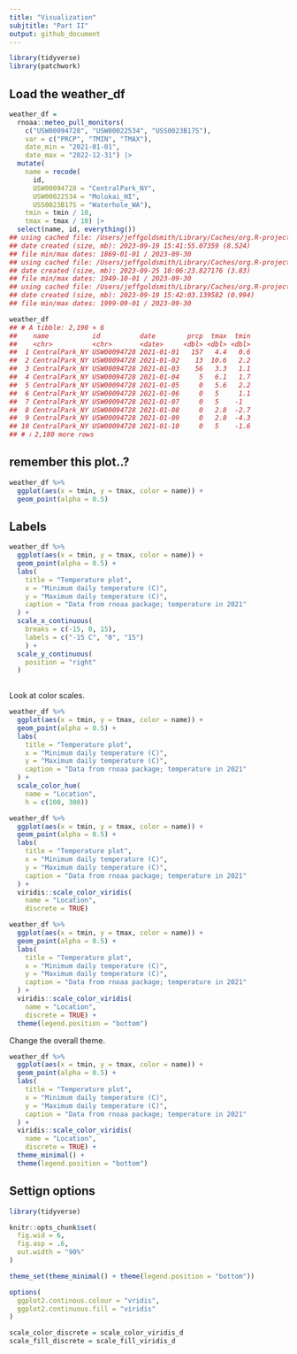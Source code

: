 ```yaml
---
title: "Visualization"
subjtitle: "Part II"
output: github_document
---
```


```r
library(tidyverse)
library(patchwork)
```

## Load the weather_df 
```r
weather_df = 
  rnoaa::meteo_pull_monitors(
    c("USW00094728", "USW00022534", "USS0023B17S"),
    var = c("PRCP", "TMIN", "TMAX"), 
    date_min = "2021-01-01",
    date_max = "2022-12-31") |>
  mutate(
    name = recode(
      id, 
      USW00094728 = "CentralPark_NY", 
      USW00022534 = "Molokai_HI",
      USS0023B17S = "Waterhole_WA"),
    tmin = tmin / 10,
    tmax = tmax / 10) |>
  select(name, id, everything())
## using cached file: /Users/jeffgoldsmith/Library/Caches/org.R-project.R/R/rnoaa/noaa_ghcnd/USW00094728.dly
## date created (size, mb): 2023-09-19 15:41:55.07359 (8.524)
## file min/max dates: 1869-01-01 / 2023-09-30
## using cached file: /Users/jeffgoldsmith/Library/Caches/org.R-project.R/R/rnoaa/noaa_ghcnd/USW00022534.dly
## date created (size, mb): 2023-09-25 10:06:23.827176 (3.83)
## file min/max dates: 1949-10-01 / 2023-09-30
## using cached file: /Users/jeffgoldsmith/Library/Caches/org.R-project.R/R/rnoaa/noaa_ghcnd/USS0023B17S.dly
## date created (size, mb): 2023-09-19 15:42:03.139582 (0.994)
## file min/max dates: 1999-09-01 / 2023-09-30

weather_df
## # A tibble: 2,190 × 6
##    name           id          date        prcp  tmax  tmin
##    <chr>          <chr>       <date>     <dbl> <dbl> <dbl>
##  1 CentralPark_NY USW00094728 2021-01-01   157   4.4   0.6
##  2 CentralPark_NY USW00094728 2021-01-02    13  10.6   2.2
##  3 CentralPark_NY USW00094728 2021-01-03    56   3.3   1.1
##  4 CentralPark_NY USW00094728 2021-01-04     5   6.1   1.7
##  5 CentralPark_NY USW00094728 2021-01-05     0   5.6   2.2
##  6 CentralPark_NY USW00094728 2021-01-06     0   5     1.1
##  7 CentralPark_NY USW00094728 2021-01-07     0   5    -1  
##  8 CentralPark_NY USW00094728 2021-01-08     0   2.8  -2.7
##  9 CentralPark_NY USW00094728 2021-01-09     0   2.8  -4.3
## 10 CentralPark_NY USW00094728 2021-01-10     0   5    -1.6
## # ℹ 2,180 more rows

```

## remember this plot..?

```r
weather_df %>%
  ggplot(aes(x = tmin, y = tmax, color = name)) +
  geom_point(alpha = 0.5)
```


## Labels

```r
weather_df %>%
  ggplot(aes(x = tmin, y = tmax, color = name)) +
  geom_point(alpha = 0.5) +
  labs(
    title = "Temperature plot",
    x = "Minimum daily temperature (C)",
    y = "Maximum daily temperature (C)",
    caption = "Data from rnoaa package; temperature in 2021"
  ) +
  scale_x_continuous(
    breaks = c(-15, 0, 15),
    labels = c("-15 C", "0", "15")
    ) +
  scale_y_continuous(
    position = "right"
  )
  
```

Look at color scales.

```r
weather_df %>%
  ggplot(aes(x = tmin, y = tmax, color = name)) +
  geom_point(alpha = 0.5) +
  labs(
    title = "Temperature plot",
    x = "Minimum daily temperature (C)",
    y = "Maximum daily temperature (C)",
    caption = "Data from rnoaa package; temperature in 2021"
  ) +
  scale_color_hue(
    name = "Location", 
    h = c(100, 300))
```


```r
weather_df %>%
  ggplot(aes(x = tmin, y = tmax, color = name)) +
  geom_point(alpha = 0.5) +
  labs(
    title = "Temperature plot",
    x = "Minimum daily temperature (C)",
    y = "Maximum daily temperature (C)",
    caption = "Data from rnoaa package; temperature in 2021"
  ) +
  viridis::scale_color_viridis(
    name = "Location",
    discrete = TRUE)
```


```r
weather_df %>%
  ggplot(aes(x = tmin, y = tmax, color = name)) +
  geom_point(alpha = 0.5) +
  labs(
    title = "Temperature plot",
    x = "Minimum daily temperature (C)",
    y = "Maximum daily temperature (C)",
    caption = "Data from rnoaa package; temperature in 2021"
  ) +
  viridis::scale_color_viridis(
    name = "Location",
    discrete = TRUE) +
  theme(legend.position = "bottom")
```

Change the overall theme. 

```r
weather_df %>%
  ggplot(aes(x = tmin, y = tmax, color = name)) +
  geom_point(alpha = 0.5) +
  labs(
    title = "Temperature plot",
    x = "Minimum daily temperature (C)",
    y = "Maximum daily temperature (C)",
    caption = "Data from rnoaa package; temperature in 2021"
  ) +
  viridis::scale_color_viridis(
    name = "Location",
    discrete = TRUE) +
  theme_minimal() +
  theme(legend.position = "bottom")
```



## Settign options

```r
library(tidyverse)

knitr::opts_chunk$set(
  fig.wid = 6,
  fig.asp = .6,
  out.width = "90%"
)

theme_set(theme_minimal() + theme(legend.position = "bottom"))

options(
  ggplot2.continous.colour = "vridis",
  ggplot2.continuous.fill = "viridis"
)

scale_color_discrete = scale_color_viridis_d
scale_fill_discrete = scale_fill_viridis_d
```





